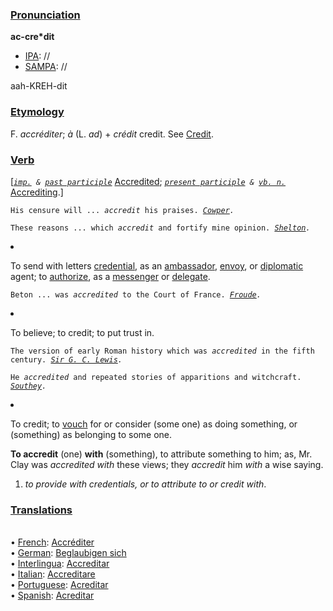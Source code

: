 ===[[Pronunciation]]===

'''ac-cre*dit'''
*[[IPA]]: //
*[[SAMPA]]: //
aah-KREH-dit
===[[Etymology]]===

F. ''accr&eacute;diter''; ''&agrave;'' (L. ''ad'') + ''cr&eacute;dit'' credit. See [[Credit]].
===[[Verb]]===

[''<code>[[imp. (part of speech)|imp.]] & [[past participle (part of speech)|past participle]]</code>'' [[Accredited]]; ''<code>[[present participle (part of speech)|present participle]] & [[vb. n. (part of speech)|vb. n.]]</code>'' [[Accrediting]].] 

<code>His censure will ... ''accredit'' his praises. ''[[Cowper]].''</code>

<code>These reasons ... which ''accredit'' and fortify mine opinion. ''[[Shelton]].''</code>

<li> To send with letters [[credential]], as an [[ambassador]], [[envoy]], or [[diplomatic]] agent; to [[authorize]], as a [[messenger]] or [[delegate]].

<code>Beton ... was ''accredited'' to the Court of France. ''[[Froude]].''</code>

<li> To believe; to credit; to put trust in.

<code>The version of early Roman history which was ''accredited'' in the fifth century. ''[[Lewis|Sir G. C. Lewis]].''</code>

<code>He ''accredited'' and repeated stories of apparitions and witchcraft. ''[[Southey]].''</code>

<li> To credit; to [[vouch]] for or consider (some one) as doing something, or (something) as belonging to some one.

'''To accredit''' (one) '''with''' (something), to attribute something to him; as, Mr. Clay was ''accredited with'' these views; they ''accredit'' him ''with'' a wise saying.
</ol>

#''to provide with credentials, or to attribute to or credit with''.  
===[[Translations]]===
<BR>• [[French]]: [[Accréditer]]
<BR>• [[German]]: [[Beglaubigen sich]]
<BR>• [[Interlingua]]: [[Accreditar]]
<BR>• [[Italian]]: [[Accreditare]]
<BR>• [[Portuguese]]: [[Acreditar]]
<BR>• [[Spanish]]: [[Acreditar]]
<BR>